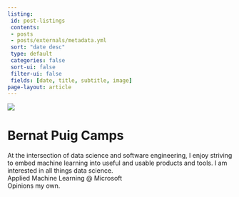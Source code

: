 ```yaml
---
listing:
 id: post-listings
 contents:
 - posts
 - posts/externals/metadata.yml
 sort: "date desc"
 type: default
 categories: false
 sort-ui: false
 filter-ui: false
 fields: [date, title, subtitle, image]
page-layout: article
---
```

::::: {#about-header .column-body}

::: {#about-image}
![](profile.jpg)
:::

# Bernat Puig Camps

At the intersection of data science and software engineering, I enjoy striving to embed machine learning into useful and usable products and tools. I am interested in all things data science.
<br>
Applied Machine Learning @ Microsoft
<br>
Opinions my own.
:::

::: {#post-listings .column-body}
:::